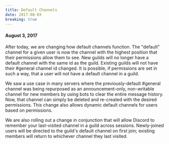 ```yaml
---
title: Default Channels
date: 2017-08-03
breaking: true
---
```


#### August 3, 2017

After today, we are changing how default channels function. The "default" channel for a given user is now the channel with the highest position that their permissions allow them to see. New guilds will no longer have a default channel with the same id as the guild. Existing guilds will not have their #general channel id changed. It is possible, if permissions are set in such a way, that a user will not have a default channel in a guild.

We saw a use case in many servers where the previously-default #general channel was being repurposed as an announcement-only, non-writable channel for new members by using bots to clear the entire message history. Now, that channel can simply be deleted and re-created with the desired permissions. This change also allows dynamic default channels for users based on permissions.

We are also rolling out a change in conjunction that will allow Discord to remember your last-visited channel in a guild across sessions. Newly-joined users will be directed to the guild's default channel on first join; existing members will return to whichever channel they last visited.
